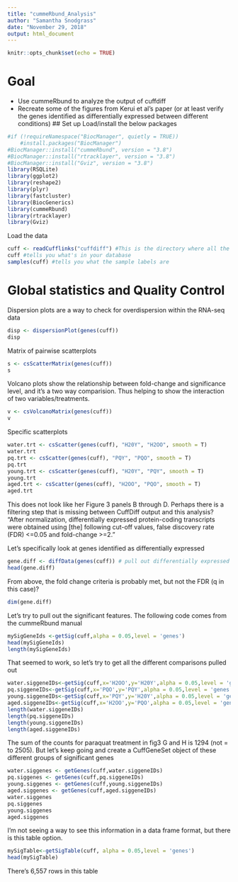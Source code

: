```yaml
---
title: "cummeRbund_Analysis"
author: "Samantha Snodgrass"
date: "November 29, 2018"
output: html_document
---
```


```r
knitr::opts_chunk$set(echo = TRUE)
```

# Goal
* Use cummeRbund to analyze the output of cuffdiff
* Recreate some of the figures from Kerui et al's paper (or at least verify the genes identified as differentially expressed between different conditions)
## Set up
Load/install the below packages
```r
#if (!requireNamespace("BiocManager", quietly = TRUE))
    #install.packages("BiocManager")
#BiocManager::install("cummeRbund", version = "3.8")
#BiocManager::install("rtracklayer", version = "3.8")
#BiocManager::install("Gviz", version = "3.8")
library(RSQLite)
library(ggplot2)
library(reshape2)
library(plyr)
library(fastcluster)
library(BiocGenerics)
library(cummeRbund)
library(rtracklayer)
library(Gviz)
```
Load the data
```r
cuff <- readCufflinks("cuffdiff") #This is the directory where all the cuff diff output files are stored
cuff #tells you what's in your database
samples(cuff) #tells you what the sample labels are
```
# Global statistics and Quality Control
Dispersion plots are a way to check for overdispersion within the RNA-seq data
```r
disp <- dispersionPlot(genes(cuff))
disp
```
Matrix of pairwise scatterplots
```r
s <- csScatterMatrix(genes(cuff))
s
```
Volcano plots show the relationship between fold-change and significance level, and it's a two way comparision. Thus helping to show the interaction of two variables/treatments.
```r
v <- csVolcanoMatrix(genes(cuff))
v
```
Specific scatterplots
```r
water.trt <- csScatter(genes(cuff), "H20Y", "H2OO", smooth = T)
water.trt
pq.trt <- csScatter(genes(cuff), "PQY", "PQO", smooth = T)
pq.trt
young.trt <- csScatter(genes(cuff), "H20Y", "PQY", smooth = T)
young.trt
aged.trt <- csScatter(genes(cuff), "H2OO", "PQO", smooth = T)
aged.trt
```
This does not look like her Figure 3 panels B through D.
Perhaps there is a filtering step that is missing between CuffDiff output and this analysis?
"After normalization, differentially expressed protein-coding transcripts were obtained using [the] following cut-off values, false discovery rate (FDR) <=0.05 and fold-change >=2."

Let's specifically look at genes identified as differentially expressed
```r
gene.diff <- diffData(genes(cuff)) # pull out differentially expressed genes from output files
head(gene.diff)
```
From above, the fold change criteria is probably met, but not the FDR (q in this case)?
```r
dim(gene.diff)
```

Let's try to pull out the significant features. 
The following code comes from the cummeRbund manual
```r
mySigGeneIds <-getSig(cuff,alpha = 0.05,level = 'genes')
head(mySigGeneIds)
length(mySigGeneIds)
```
That seemed to work, so let's try to get all the different comparisons pulled out
```r
water.siggeneIDs<-getSig(cuff,x='H2OO',y='H20Y',alpha = 0.05,level = 'genes')
pq.siggeneIDs<-getSig(cuff,x='PQO',y='PQY',alpha = 0.05,level = 'genes')
young.siggeneIDs<-getSig(cuff,x='PQY',y='H20Y',alpha = 0.05,level = 'genes')
aged.siggeneIDs<-getSig(cuff,x='H2OO',y='PQO',alpha = 0.05,level = 'genes')
length(water.siggeneIDs)
length(pq.siggeneIDs)
length(young.siggeneIDs)
length(aged.siggeneIDs)
```
The sum of the counts for paraquat treatment in fig3 G and H is 1294 (not = to 2505).
But let's keep going and create a CuffGeneSet object of these different groups of significant genes
```r
water.siggenes <- getGenes(cuff,water.siggeneIDs)
pq.siggenes <- getGenes(cuff,pq.siggeneIDs)
young.siggenes <- getGenes(cuff,young.siggeneIDs)
aged.siggenes <- getGenes(cuff,aged.siggeneIDs)
water.siggenes
pq.siggenes
young.siggenes
aged.siggenes
```
I'm not seeing a way to see this information in a data frame format, but there is this table option. 
```r
mySigTable<-getSigTable(cuff, alpha = 0.05,level = 'genes')
head(mySigTable)
```
There's 6,557 rows in this table